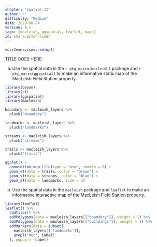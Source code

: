 ```yaml
---
chapter: "spatial-II"
author: ""
difficulty: "Medium"
date: 2020-06-24 
version: 0.1
tags: [macleish, ggspatial, leaflet, maps]
id: shark-pitch-linen
---
```


```r
mdsr2exercises::setup()
```

TITLE GOES HERE: 


a. Use the spatial data in the `r pkg_macro(macleish)` package and `r pkg_macro(ggspatial)` to make an informative static map of the MacLeish Field Station property. 

  <!--begin-answer-->
```r
library(broom)
library(sf)
library(ggspatial)
library(macleish)

boundary <- macleish_layers %>%
  pluck("boundary")

landmarks <- macleish_layers %>%
  pluck("landmarks")

streams <- macleish_layers %>%
  pluck("streams")

trails <- macleish_layers %>%
  pluck("trails")

ggplot() +
  annotation_map_tile(type = "osm", zoomin = 0) +
  geom_sf(data = trails, color = "brown") +
  geom_sf(data = streams, color = "blue") +
  geom_sf(data = landmarks, size = 3)
```
  <!--end-answer-->


b. Use the spatial data in the `macleish` package and `leaflet` to make an informative interactive map of the MacLeish Field Station property. 

  <!--begin-answer-->
```r
library(leaflet)
leaflet() %>%
  addTiles() %>%
  addPolygons(data = macleish_layers[["boundary"]], weight = 1) %>%
  addPolygons(data = macleish_layers[["buildings"]], weight = 1) %>%
  addMarkers(data = subset(
    macleish_layers[["landmarks"]],
    grepl("Met", Label)
  ), popup = ~Label)
```
  <!--end-answer-->




